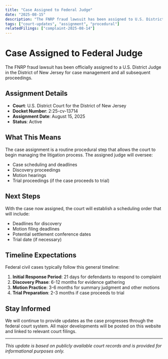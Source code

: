 ```yaml
---
title: "Case Assigned to Federal Judge"
date: "2025-08-15"
description: "The FNRP fraud lawsuit has been assigned to U.S. District Judge for case management and proceedings."
tags: ["court-updates", "assignment", "procedural"]
relatedFilings: ["complaint-2025-08-14"]
---
```


# Case Assigned to Federal Judge

The FNRP fraud lawsuit has been officially assigned to a U.S. District Judge in the District of New Jersey for case management and all subsequent proceedings.

## Assignment Details

- **Court**: U.S. District Court for the District of New Jersey
- **Docket Number**: 2:25-cv-13714
- **Assignment Date**: August 15, 2025
- **Status**: Active

## What This Means

The case assignment is a routine procedural step that allows the court to begin managing the litigation process. The assigned judge will oversee:

- Case scheduling and deadlines
- Discovery proceedings
- Motion hearings
- Trial proceedings (if the case proceeds to trial)

## Next Steps

With the case now assigned, the court will establish a scheduling order that will include:

- Deadlines for discovery
- Motion filing deadlines
- Potential settlement conference dates
- Trial date (if necessary)

## Timeline Expectations

Federal civil cases typically follow this general timeline:

1. **Initial Response Period**: 21 days for defendants to respond to complaint
2. **Discovery Phase**: 6-12 months for evidence gathering
3. **Motion Practice**: 3-6 months for summary judgment and other motions
4. **Trial Preparation**: 2-3 months if case proceeds to trial

## Stay Informed

We will continue to provide updates as the case progresses through the federal court system. All major developments will be posted on this website and linked to relevant court filings.

---

*This update is based on publicly available court records and is provided for informational purposes only.*
